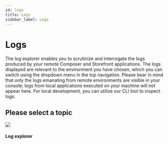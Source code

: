 ```yaml
---
id: logs
title: Logs
sidebar_label: Logs
---
```



# Logs

The log explorer enables you to scrutinize and interrogate the logs produced by your remote Composer and Storefront applications. The logs displayed are relevant to the environment you have chosen, which you can switch using the dropdown menu in the top navigation. Please bear in mind that only the logs emanating from remote environments are visible in your console; logs from local applications executed on your machine will not appear here. For local development, you can utilize our CLI tool to inspect logs.



<Notice />

## Please select a topic
<div className="flex mb80 brighten">
  <Card to="/docs/console/logs/log-entries">
    <img src="/docs/img/icons/bug.svg" />
    <h4>Log explorer</h4>
    <p></p>
  </Card>
</div>